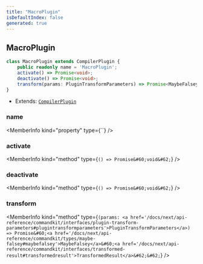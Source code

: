 ```yaml
---
title: "MacroPlugin"
isDefaultIndex: false
generated: true
---
```



<!-- This file was generated from the CommandKit source. Do not modify. Instead, re-run the "docgen" script -->


## MacroPlugin

<GenerationInfo sourceFile="packages/commandkit/src/plugins/plugin-runtime/builtin/MacroPlugin.ts" sourceLine="8" packageName="commandkit" />



```ts title="Signature"
class MacroPlugin extends CompilerPlugin {
    public readonly name = 'MacroPlugin';
    activate() => Promise<void>;
    deactivate() => Promise<void>;
    transform(params: PluginTransformParameters) => Promise<MaybeFalsey<TransformedResult>>;
}
```
* Extends: <code><a href='/docs/next/api-reference/commandkit/classes/compiler-plugin#compilerplugin'>CompilerPlugin</a></code>



<div className="members-wrapper">

### name

<MemberInfo kind="property" type={``}   />


### activate

<MemberInfo kind="method" type={`() => Promise&#60;void&#62;`}   />


### deactivate

<MemberInfo kind="method" type={`() => Promise&#60;void&#62;`}   />


### transform

<MemberInfo kind="method" type={`(params: <a href='/docs/next/api-reference/commandkit/interfaces/plugin-transform-parameters#plugintransformparameters'>PluginTransformParameters</a>) => Promise&#60;<a href='/docs/next/api-reference/commandkit/types/maybe-falsey#maybefalsey'>MaybeFalsey</a>&#60;<a href='/docs/next/api-reference/commandkit/interfaces/transformed-result#transformedresult'>TransformedResult</a>&#62;&#62;`}   />




</div>
